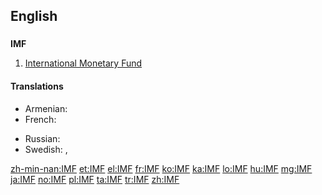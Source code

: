 ==English==

==={{initialism-old|en}}===
'''IMF'''

# [[International Monetary Fund]]

====Translations====
{{trans-top|International Monetary Fund}}
* Armenian: {{t-|hy|ԱՄՀ|tr=AMH}}
* French: {{t+|fr|FMI|m}}
{{trans-mid}}
* Russian: {{t+|ru|МВФ|m|tr=em-ve-éf}}
* Swedish: {{t-|sv|IMF}},  {{t-|sv|IVF}}
{{trans-bottom}}

[[zh-min-nan:IMF]]
[[et:IMF]]
[[el:IMF]]
[[fr:IMF]]
[[ko:IMF]]
[[ka:IMF]]
[[lo:IMF]]
[[hu:IMF]]
[[mg:IMF]]
[[ja:IMF]]
[[no:IMF]]
[[pl:IMF]]
[[ta:IMF]]
[[tr:IMF]]
[[zh:IMF]]